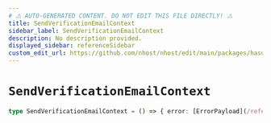 ```yaml
---
# ⚠️ AUTO-GENERATED CONTENT. DO NOT EDIT THIS FILE DIRECTLY! ⚠️
title: SendVerificationEmailContext
sidebar_label: SendVerificationEmailContext
description: No description provided.
displayed_sidebar: referenceSidebar
custom_edit_url: https://github.com/nhost/nhost/edit/main/packages/hasura-auth-js/src/machines/send-verification-email.ts#L9
---
```


# `SendVerificationEmailContext`

```ts
type SendVerificationEmailContext = () => { error: [ErrorPayload](/reference/docgen/javascript/nhost-js/types/error-payload) | null }
```
